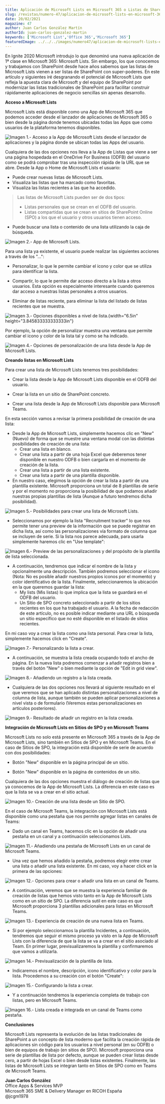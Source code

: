 ```yaml
---
title: Aplicación de Microsoft Lists en Microsoft 365 o Listas de SharePoint 2.0
slug: /revistas/numero-47/aplicacion-de-microsoft-lists-en-microsoft-365-o-listas-de-sharepoint-v2
date: 20/02/2021
magazine: 47
author: Juan Carlos González Martín
authorId: juan-carlos-gonzalez-martin
keywords: ['Microsoft List','Office 365','Microsoft 365']
featuredImage: ../../../images/numero47/aplicacion-de-microsoft-lists-en-microsoft-365-o-listas-de-sharepoint-v2/image1.png
---
```






En Ignite 2020 Microsoft introdujo lo que denominó una nueva aplicación
de 1ª clase en Microsoft 365: Microsoft Lists. Sin embargo, los que
conocemos y trabajamos con SharePoint desde hace años sabemos que las
listas de Microsoft Lists vienen a ser listas de SharePoint con
super-poderes. En este artículo y siguientes iré desgranando el
potencial de Microsoft Lists que refleja la apuesta clara de Microsoft y
del equipo de SharePoint por modernizar las listas tradicionales de
SharePoint para facilitar construir rápidamente aplicaciones de negocio
sencillas sin apenas desarrollo.

**Acceso a Microsoft Lists**

Microsoft Lists está disponible como una App de Microsoft 365 que
podemos acceder desde el lanzador de aplicaciones de Microsoft 365 o
bien desde la página donde tenemos ubicadas todas las Apps que como
usuarios de la plataforma tenemos disponibles.

![**Imagen 1.- Acceso a la App de Microsoft Lists desde el lanzador de aplicaciones y la página donde se ubican todas las Apps del usuario.**](../../../images/numero47/aplicacion-de-microsoft-lists-en-microsoft-365-o-listas-de-sharepoint-v2/image1.png)


Cualquiera de las dos opciones nos lleva a la App de Listas que viene a
ser una página hospedada en el OneDrive For Business (ODFB) del usuario
como se podrá comprobar tras una inspección rápida de la URL que se
abre. Desde la App o Home de Microsoft Lists el usuario:

- Puede crear nuevas listas de Microsoft Lists.
- Visualiza las listas que ha marcado como favoritas.
- Visualiza las listas recientes a las que ha accedido.

> Las listas de Microsoft Lists pueden ser de dos tipos:               
> -   Listas personales que se crean en el ODFB del usuario.           
> -   Listas compartidas que se crean en sitios de SharePoint Online (SPO) a los que el usuario y otros usuarios tienen acceso.       

- Puede buscar una lista o contenido de una lista utilizando la caja de búsqueda.

![**Imagen 2.- App de Microsoft Lists.**](../../../images/numero47/aplicacion-de-microsoft-lists-en-microsoft-365-o-listas-de-sharepoint-v2/image2.png)


Para una lista ya existente, el usuario puede realizar las siguientes
acciones a través de los "...":

- Personalizar, lo que le permite cambiar el icono y color que se utiliza para identificar la lista.

- Compartir, lo que le permite dar acceso directo a la lista a otros usuarios. Esta opción es especialmente interesante cuando queremos dar acceso a nuestras listas personales a otros usuarios.

- Eliminar de listas reciente, para eliminar la lista del listado de listas recientes que se muestra.

![**Imagen 3.- Opciones disponibles a nivel de lista.**](../../../images/numero47/aplicacion-de-microsoft-lists-en-microsoft-365-o-listas-de-sharepoint-v2/image3.png){width="6.5in"
height="3.845833333333333in"}

Por ejemplo, la opción de personalizar muestra una ventana que permite
cambiar el icono y color de la lista tal y como se ha indicado.

![**Imagen 4.- Opciones de personalización de una lista desde la App de Microsoft Lists.**](../../../images/numero47/aplicacion-de-microsoft-lists-en-microsoft-365-o-listas-de-sharepoint-v2/image4.png)


**Creando listas en Microsoft Lists**

Para crear una lista de Microsoft Lists tenemos tres posibilidades:

- Crear la lista desde la App de Microsoft Lists disponible en el ODFB del usuario.

- Crear la lista en un sitio de SharePoint concreto.

- Crear una lista desde la App de Microsoft Lists disponible para Microsoft Teams.

En esta sección vamos a revisar la primera posibilidad de creación de
una lista:

- Desde la App de Microsoft Lists, simplemente hacemos clic en "New"
    (Nuevo) de forma que se muestre una ventana modal con las distintas
    posibilidades de creación de una lista:
    - Crear una lista en blanco.
    - Crear una lista a partir de una hoja Excel que deberemos tener disponible en nuestro ODFB o bien cargarla en el momento de creación de la lista.
    - Crear una lista a partir de una lista existente.
    - Crear una lista a partir de una plantilla disponible.
- En nuestro caso, elegimos la opción de crear la lista a partir de una plantilla existente. Microsoft proporciona un total de 8 plantillas de serie y por el momento no proporciona la posibilidad de que podamos añadir nuestras propias plantillas de lista (Aunque a futuro tendremos dicha posibilidad).

![**Imagen 5.- Posibilidades para crear una lista de Microsoft Lists.**](../../../images/numero47/aplicacion-de-microsoft-lists-en-microsoft-365-o-listas-de-sharepoint-v2/image5.png)

- Seleccionamos por ejemplo la lista "Recruitment tracker" lo que nos permite tener una preview de la información que se puede registrar en dicha lista, así como las personalizaciones vía formato de columna que se incluyen de serie. Si la lista nos parece adecuada, para usarla simplemente haremos clic en "Use template":

![**Imagen 6.- Preview de las personalizaciones y del propósito de la plantilla de lista seleccionada.**](../../../images/numero47/aplicacion-de-microsoft-lists-en-microsoft-365-o-listas-de-sharepoint-v2/image6.png)

- A continuación, tendremos que indicar el nombre de la lista y opcionalmente una descripción. También podremos seleccionar el icono (Nota: No es posible añadir nuestros propios iconos por el momento) y color identificativo de la lista. Finalmente, seleccionaremos la ubicación en la que queremos guardar la lista:
    - My lists (Mis listas) lo que implica que la lista se guardará en el ODFB del usuario.
    - Un Sitio de SPO concreto seleccionado a partir de los sitios recientes en los que ha trabajado el usuario. A la fecha de redacción de este artículo, no es posible indicar mediante una URL o búsqueda un sitio específico que no esté disponible en el listado de sitios recientes.

En mi caso voy a crear la lista como una lista personal. Para crear la lista, simplemente hacemos click en "Create".

![**Imagen 7.- Personalizando la lista a crear.**](../../../images/numero47/aplicacion-de-microsoft-lists-en-microsoft-365-o-listas-de-sharepoint-v2/image7.png)

- A continuación, se muestra la lista creada ocupando todo el ancho de página. En la nueva lista podremos comenzar a añadir registros bien a través del botón "New" o bien mediante la opción de "Edit in grid view".

![**Imagen 8.- Añadiendo un registro a la lista creada.**](../../../images/numero47/aplicacion-de-microsoft-lists-en-microsoft-365-o-listas-de-sharepoint-v2/image8.png)

- Cualquiera de las dos opciones nos llevará al siguiente resultado en el que veremos que se han aplicado distintas personalizaciones a nivel de columna de lista, aunque también se pueden aplicar personalizaciones a nivel vista o de formulario (Veremos estas personalizaciones en artículos posteriores).

![**Imagen 9.- Resultado de añadir un registro en la lista creada.**](../../../images/numero47/aplicacion-de-microsoft-lists-en-microsoft-365-o-listas-de-sharepoint-v2/image9.png)

**Integración de Microsoft Lists en Sitios de SPO y en Microsoft Teams**

Microsoft Lists no solo está presente en Microsoft 365 a través de la
App de Microsoft Lists, sino también en Sitios de SPO y en Microsoft
Teams. En el caso de Sitios de SPO, la integración está disponible de
serie de acuerdo con dos posibilidades:

- Botón "New" disponible en la página principal de un sitio.

- Botón "New" disponible en la página de contenidos de un sitio.

Cualquiera de las dos opciones muestra el diálogo de creación de listas
que ya conocemos de la App de Microsoft Lists. La diferencia en este
caso es que la lista se va a crear en el sitio actual.

![**Imagen 10.- Creación de una lista desde un Sitio de SPO.**](../../../images/numero47/aplicacion-de-microsoft-lists-en-microsoft-365-o-listas-de-sharepoint-v2/image10.png)


En el caso de Microsoft Teams, la integración con Microsoft Lists está
disponible como una pestaña que nos permite agregar listas en canales de
Teams:

- Dado un canal en Teams, hacemos clic en la opción de añadir una pestaña en un canal y a continuación seleccionamos Lists.

![**Imagen 11.- Añadiendo una pestaña de Microsoft Lists en un canal de Microsoft Teams.**](../../../images/numero47/aplicacion-de-microsoft-lists-en-microsoft-365-o-listas-de-sharepoint-v2/image11.png)


- Una vez que hemos añadido la pestaña, podremos elegir entre crear una lista o añadir una lista existente. En mi caso, voy a hacer click en la primera de las opciones:

![**Imagen 12.- Opciones para crear o añadir una lista en un canal de Teams.**](../../../images/numero47/aplicacion-de-microsoft-lists-en-microsoft-365-o-listas-de-sharepoint-v2/image12.png)

- A continuación, veremos que se muestra la experiencia familiar de creación de listas que hemos visto tanto en la App de Microsoft Lists como en un sitio de SPO. La diferencia sutil en este caso es que Microsoft proporciona 3 plantillas adicionales para listas en Microsoft Teams.

![**Imagen 13.- Experiencia de creación de una nueva lista en Teams.**](../../../images/numero47/aplicacion-de-microsoft-lists-en-microsoft-365-o-listas-de-sharepoint-v2/image13.png)

- Si por ejemplo seleccionamos la plantilla Incidentes, a continuación, tendremos que seguir el mismo proceso ya visto en la App de Microsoft Lists con la diferencia de que la lista se va a crear en el sitio asociado al Team. En primer lugar, previsualizaremos la plantilla y confirmaremos que vamos a utilizarla.

![**Imagen 14.- Previsualización de la plantilla de lista.**](../../../images/numero47/aplicacion-de-microsoft-lists-en-microsoft-365-o-listas-de-sharepoint-v2/image14.png)

- Indicaremos el nombre, descripción, icono identificativo y color para la lista. Procedemos a su creación con el botón "Create":

![**Imagen 15.- Configurando la lista a crear.**](../../../images/numero47/aplicacion-de-microsoft-lists-en-microsoft-365-o-listas-de-sharepoint-v2/image15.png)

- Y a continuación tendremos la experiencia completa de trabajo con listas, pero en Microsoft Teams.

![**Imagen 16.- Lista creada e integrada en un canal de Teams como pestaña.**](../../../images/numero47/aplicacion-de-microsoft-lists-en-microsoft-365-o-listas-de-sharepoint-v2/image16.png)


**Conclusiones**

Microsoft Lists representa la evolución de las listas tradicionales de
SharePoint a un concepto de lista moderno que facilita la creación
rápida de aplicaciones sin código para los usuarios a nivel personal (en
su ODFB) o bien de equipos de trabajo (en sitios de SPO). Microsoft
proporciona una serie de plantillas de lista por defecto, aunque se
pueden crear listas desde cero, a partir de hojas Excel o bien desde
listas existentes. Finalmente, las listas de Microsoft Lists se integran
tanto en Sitios de SPO como en Teams de Microsoft Teams.

**Juan Carlos González** <br/>
Office Apps & Services MVP <br/>
Microsoft 365 SME & Delivery Manager en RICOH España <br/>
@jcgm1978
